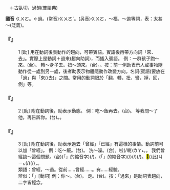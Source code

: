 
=={{ruby|過|·ㄍㄨㄛˋ}}==

　←古臥切，過韻{{ruby|＝|ㄍㄨㄛˋ}}(普閩典)

'''國音''' <rt>ㄍㄨㄛ</rt>。←過。(常音)<rt>ㄍㄨㄛˋ</rt>。(另音)<rt>ㄍㄨㄛ</rt>，～福、～逾等詞，表：太甚～(貶義)。

    

==='''『{{ruby|過|·ㄍㄨㄛˋ}}』'''===
:1  [助] 用在動詞後表動作的趨向，可帶賓語。賓語後再帶方向詞「來、去」。實際上是動詞＋過來(趨向助詞)，而插入賓語。 例：一群孩子跑～來。(台){{ruby|一|ㄐㄧㆵ ͘}}{{ruby|陣|ㄉㄧㄣ˫}}{{ruby|<mark>&#xffb51;</mark>|ㆣㄧㄣˋ}}{{ruby|仔|ㄚ}}{{ruby|走|ㄗㄠˋ}}{{ruby|過|ㄍㄨㆤ˪/ㄍㆤ˪}}{{ruby|來|ㄌㄞˊ}}。 轉～身子去。扭～頭來。(台){{ruby|身|ㄒㄧㄥ}}{{ruby|軀|ㄎㄨ}}{{ruby|踅|ㄙㆤㆷ ͘}}{{ruby|輪|ㄌㄧㄣ˪}}{{ruby|轉|ㄉㆭˋ}}。{{ruby|頭|ㄊㄠˊ}}{{ruby|殼|ㄎㄚㆶ}}{{ruby|越|ㄨㄚㆵ ͘}}{{ruby|過|ㄍㄨㆤ˪/ㄍㆤ˪}}{{ruby|來|·ㄌㄞˊ}}。按：前一例助表示人或事物隨動作從一處到另一處，後者助表示物體隨動作改變方向。名詞(賓語)要放在「過」與「來(/去)」之間。常用的動詞限於「翻，轉，扭，彎，掉，回，側」等。
    

==='''『{{ruby|過|·ㄍㄨㄛˋ}}』'''===
:2  [助] 附在動詞後，助表示動態。 例：吃～飯再去。(台){{ruby|食|ㄐㄧㄚㆷ ͘}}{{ruby|<mark>&#xffad1;</mark>|ㄅㆭ˫}}{{ruby|飽|ㄅㄚˋ}}{{ruby|即|ㄐㄧㄚㆷ}}{{ruby|去|ㄎㄧ˪}}。 等我問～了他，再告訴你。(台){{ruby|等|ㄉㄢˋ}}{{ruby|我|ㆣㄨㄚˋ}}{{ruby|問|ㄇㆭ˫}}{{ruby|伊|ㄧ}}{{ruby|了|ㄌㄧㄠˋ}}。{{ruby|即|ㄐㄧㄚㆷ}}{{ruby|共|ㄍㄚ˫}}{{ruby|汝|ㄌㄧˋ}}{{ruby|講|ㄍㆲˋ}}。
    

==='''『{{ruby|過|·ㄍㄨㄛˋ}}』'''===
:3  [助] 附在動詞後，助表示過去「曾經」「已經」有這樣的事情。動詞前可以加「曾經」。 例：吃～飯。(台){{ruby|有|ㄨ˫}}{{ruby|食|ㄐㄧㄚㆷ ͘}}{{ruby|飯|ㄅㆭ˫}}。 洗～澡。(台){{ruby|有|ㄨ˫}}{{ruby|洗|ㄙㄨㆤˋ/ㄙㆤˋ}}{{ruby|身|ㄒㄧㄥ}}{{ruby|軀|ㄎㄨ}}。{{ruby|身|ㄒㄧㄥ}}{{ruby|軀|ㄎㄨ}}{{ruby|洗|ㄙㄨㆤˋ/ㄙㆤˋ}}{{ruby|過|ㄍㆤ˪/ㄍㄨㆤ˪}}啦(/喇)<rt>ㄌㄚ˪</rt>。{{ruby|洗|ㄙㄨㆤˋ/ㄙㆤˋ}}{{ruby|了|ㄌㄧㄠˋ}}{{ruby|身|ㄒㄧㄥ}}{{ruby|軀|ㄎㄨ}}。 我們曾經談～這個問題。(台){{ruby|阮|ㆣㄨㄢˋ}}{{ruby|識|ㆠㄚㆵ}}{{ruby|談|ㄉㆰˊ}}{{ruby|過|ㄍㄨㆤ˪/ㄍㆤ˪}}{{ruby|<mark>&#xffb50;</mark>|ㄐㄧㆵ}}(「{{ruby|此|ㄐㄧˋ}}{{ruby|一|ㄐㄧㆵ ͘}}」的縮音字)(/{{ruby|此|ㄐㄧㆵ}}){{ruby|個|ㆤˊ}}{{ruby|問|ㆠㄨㄣ˫}}{{ruby|題|ㄉㄨㆤˊ/ㄉㆤˊ}}。{{ruby|阮|ㄍㄨㄢˋ}}{{ruby|有|ㄨ˫}}{{ruby|講|ㄍㆲˋ}}{{ruby|→|ㄍㆲ}}{{ruby|起|ㄎㄧˋ}}{{ruby|<mark>&#xffb50;</mark>|ㄐㄧㆵ}}(「{{ruby|此|ㄐㄧˋ}}{{ruby|一|ㄐㄧㆵ ͘}}」的縮音字)(/{{ruby|此|ㄐㄧㆵ}}){{ruby|項|ㄏㄤ˫}}{{ruby|載|ㄉㄞ˫}}(/{{ruby|戴|ㄉㄞ˪}}){{ruby|事|ㄐㄧ˪}}(/{{ruby|事|ㄉㄢ˫}}{{ruby|情|ㄐㄧ˪}})。<mark>&#xffb50;</mark>(/此)<rt>ㄐㄧㆵ</rt>{{ruby|項|ㄏㄤ˫}}{{ruby|載|ㄉㄞ˫}}(/{{ruby|戴|ㄉㄞ˪}}){{ruby|事|ㄐㄧ˪}}(/{{ruby|事|ㄉㄞ˫}}{{ruby|情|ㄐㄧ˪}})，{{ruby|阮|ㆣㄨㄢˋ}}{{ruby|曾|ㆠㄚㆵ}}{{ruby|談|ㄉㆰˊ}}{{ruby|過|ㄍㆤ˪/ㄍㄨㆤ˪}}。
:類語：曾經，～過。從前……曾經……。有……經驗。
:
:辨似：「{{ruby|過|ㄍㄨㄛˋ}}{{ruby|來|·ㄌㄞˊ}}」[動詞] 例：你～。(台){{ruby|汝|ㄌㄧˋ}}{{ruby|→|ㄌㄧ}}{{ruby|過|ㄍㄨㆤ˪}}{{ruby|來|·ㄌㄞˊ}}。 走{{ruby|過|·ㄍㄨㄛˋ}}{{ruby|來|·ㄌㄞˊ}}。(台){{ruby|行|ㄍㄧㆩˊ}}{{ruby|過|ㄍㆤ˪/ㄍㄨㆤ˪}}{{ruby|來|·ㄌㄞˊ}}。按：「過來」是助詞表趨向，二字皆輕念。
:
    
